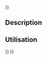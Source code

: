 <languages/>
{{UnfinishedDocu{{#translation:}}}}
{{Docnav/fr
|[[Robot_CreateTrajectory/fr|Trajectoire]]
|[[Robot_SetDefaultValues/fr|Valeurs par défaut]]
|[[Robot_Workbench/fr|Atelier Robot]]
|IconL=Robot_CreateTrajectory.svg
|IconR=Robot_SetDefaultValues.svg
|IconC=Workbench_Robot.svg
}}

{{GuiCommand/fr
|Name=Robot SetDefaultOrientation
|Name/fr=Robot Orientation par défaut
|MenuLocation=Robot → Définir l'orientation par défaut
|Workbenches=[[Robot_Workbench/fr|Robot]]
|SeeAlso=...
}}

==Description==

==Utilisation==


{{Docnav/fr
|[[Robot_CreateTrajectory/fr|Trajectoire]]
|[[Robot_SetDefaultValues/fr|Valeurs par défaut]]
|[[Robot_Workbench/fr|Robot]]
|IconL=Robot_CreateTrajectory.svg
|IconR=Robot_SetDefaultValues.svg
|IconC=Workbench_Robot.svg
}}

{{Robot_Tools_navi{{#translation:}}}}
{{Userdocnavi{{#translation:}}}}